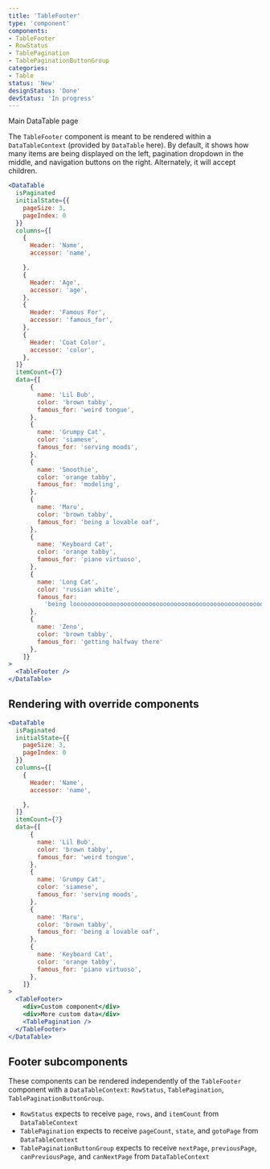 ```yaml
---
title: 'TableFooter'
type: 'component'
components:
- TableFooter
- RowStatus
- TablePagination
- TablePaginationButtonGroup
categories:
- Table
status: 'New'
designStatus: 'Done'
devStatus: 'In progress'
---
```


<Link to="/components/datatable/">Main DataTable page</Link>

The `TableFooter` component is meant to be rendered within a `DataTableContext` (provided by `DataTable` here).
By default, it shows how many items are being displayed on the left, pagination dropdown in the middle, and
navigation buttons on the right.
Alternately, it will accept children.

```jsx live
<DataTable
  isPaginated
  initialState={{
    pageSize: 3,
    pageIndex: 0
  }}
  columns={[
    {
      Header: 'Name',
      accessor: 'name',

    },
    {
      Header: 'Age',
      accessor: 'age',
    },
    {
      Header: 'Famous For',
      accessor: 'famous_for',
    },
    {
      Header: 'Coat Color',
      accessor: 'color',
    },
  ]}
  itemCount={7}
  data={[
      {
        name: 'Lil Bub',
        color: 'brown tabby',
        famous_for: 'weird tongue',
      },
      {
        name: 'Grumpy Cat',
        color: 'siamese',
        famous_for: 'serving moods',
      },
      {
        name: 'Smoothie',
        color: 'orange tabby',
        famous_for: 'modeling',
      },
      {
        name: 'Maru',
        color: 'brown tabby',
        famous_for: 'being a lovable oaf',
      },
      {
        name: 'Keyboard Cat',
        color: 'orange tabby',
        famous_for: 'piano virtuoso',
      },
      {
        name: 'Long Cat',
        color: 'russian white',
        famous_for:
          'being loooooooooooooooooooooooooooooooooooooooooooooooooooooong',
      },
      {
        name: 'Zeno',
        color: 'brown tabby',
        famous_for: 'getting halfway there'
      },
    ]}
>
  <TableFooter />
</DataTable>
```

## Rendering with override components
```jsx live
<DataTable
  isPaginated
  initialState={{
    pageSize: 3,
    pageIndex: 0
  }}
  columns={[
    {
      Header: 'Name',
      accessor: 'name',

    },
  ]}
  itemCount={7}
  data={[
      {
        name: 'Lil Bub',
        color: 'brown tabby',
        famous_for: 'weird tongue',
      },
      {
        name: 'Grumpy Cat',
        color: 'siamese',
        famous_for: 'serving moods',
      },
      {
        name: 'Maru',
        color: 'brown tabby',
        famous_for: 'being a lovable oaf',
      },
      {
        name: 'Keyboard Cat',
        color: 'orange tabby',
        famous_for: 'piano virtuoso',
      },
    ]}
>
  <TableFooter>
    <div>Custom component</div>
    <div>More custom data</div>
    <TablePagination />
  </TableFooter>
</DataTable>
```

## Footer subcomponents
These components can be rendered independently of the `TableFooter` component with a `DataTableContext`: `RowStatus`,
`TablePagination`, `TablePaginationButtonGroup`.
- `RowStatus` expects to receive `page`, `rows`, and `itemCount` from `DataTableContext`
- `TablePagination` expects to receive `pageCount`, `state`, and `gotoPage` from `DataTableContext`
- `TablePaginationButtonGroup` expects to receive `nextPage`, `previousPage`, `canPreviousPage`, and `canNextPage` from `DataTableContext`
